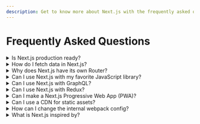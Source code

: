 ```yaml
---
description: Get to know more about Next.js with the frequently asked questions.
---
```


# Frequently Asked Questions

<details>
  <summary>Is Next.js production ready?</summary>
  <p>Yes! Next.js is used by many of the top websites in the world. See the
  <a href="https://nextjs.org/showcase">Showcase</a> for more info.</p>
</details>

<details>
  <summary>How do I fetch data in Next.js?</summary>
  Next.js provides a variety of methods depending on your use case. You can use:
  <ul>
    <li> Client-side data fetching: Fetch data with <a href="/docs/basic-features/data-fetching/client-side.md#client-side-data-fetching-with-useeffect">useEffect</a> or <a href="/docs/basic-features/data-fetching/client-side.md#client-side-data-fetching-with-swr">SWR</a> inside your React components</li>
    <li> Server-side rendering with <a href="/docs/basic-features/data-fetching/get-server-side-props.md">getServerSideProps</a></li>
    <li> Static-site generation with <a href="/docs/basic-features/data-fetching/get-static-props.md">getStaticProps</a></li>
    <li> Incremental Static Regeneration by <a href="/docs/basic-features/data-fetching/incremental-static-regeneration.md">adding the `revalidate` prop to getStaticProps</a></li>
  </ul>
  To learn more about data fetching, visit our <a href="/docs/basic-features/data-fetching/overview.md">data fetching documentation</a>.
</details>

<details>
  <summary>Why does Next.js have its own Router?</summary>
  Next.js includes a built-in router for a few reasons:
  <ul>
    <li>It uses a file-system based router which reduces configuration</li>
    <li>It supports shallow routing which allows you to change the URL without running data fetching methods</li>
    <li>Routes are always lazy-loadable</li>
  </ul>
    If you're migrating from React Router, see the <a href="/docs/migrating/from-react-router.md">migration documentation</a>.
</details>

<details>
  <summary>Can I use Next.js with my favorite JavaScript library?</summary>
  <p>Yes! We have hundreds of examples in our <a href="https://github.com/vercel/next.js/tree/canary/examples">examples directory</a>.</p>
</details>

<details>
  <summary>Can I use Next.js with GraphQL?</summary>
  <p>Yes! Here's an <a href="https://github.com/vercel/next.js/tree/canary/examples/with-apollo">example with Apollo</a> and an <a href="https://github.com/vercel/next.js/tree/canary/examples/api-routes-graphql">example API Route with GraphQL</a>.</p>
</details>

<details>
  <summary>Can I use Next.js with Redux?</summary>
  <p>Yes! Here's an <a href="https://github.com/vercel/next.js/tree/canary/examples/with-redux">example with Redux</a> and an <a href="https://github.com/vercel/next.js/tree/canary/examples/with-redux-thunk">example with thunk</a>.</p>
</details>

<details>
  <summary>Can I make a Next.js Progressive Web App (PWA)?</summary>
   <p>Yes! Here's our <a href="https://github.com/vercel/next.js/tree/canary/examples/progressive-web-app">Next.js PWA Example</a>.</p>
</details>

<details>
  <summary>Can I use a CDN for static assets?</summary>
  <p>Yes! When you deploy your Next.js application to <a href="https://vercel.com">Vercel</a>, your static assets are automatically detected and served by the Edge Network. If you self-host Next.js, you can learn how to manually configure the asset prefix <a href="/docs/api-reference/next.config.js/cdn-support-with-asset-prefix.md">here</a>.</p>
</details>

<details>
  <summary>How can I change the internal webpack config?</summary>
  <p>In most cases, no manual webpack configuration is necessary since Next.js automatically configures webpack. For advanced cases where more control is needed, refer to the <a href="/docs/api-reference/next.config.js/custom-webpack-config.md">custom webpack config documentation</a>.</p>
</details>

<details>
  <summary>What is Next.js inspired by?</summary>
  <p>Many of the goals we set out to accomplish were the ones listed in The <a href="https://rauchg.com/2014/7-principles-of-rich-web-applications">7 principles of Rich Web Applications</a> by Guillermo Rauch.</p>

  <p>The ease-of-use of PHP is a great inspiration. We feel Next.js is a suitable replacement for many scenarios where you would otherwise use PHP to output HTML.</p>

  <p>Unlike PHP, we benefit from the ES6 module system and every page exports a component or function that can be easily imported for lazy evaluation or testing.</p>

  <p>As we were researching options for server-rendering React that didn’t involve a large number of steps, we came across <a href="https://github.com/facebookarchive/react-page">react-page</a> (now deprecated), a similar approach to Next.js by the creator of React Jordan Walke.</p>
</details>
